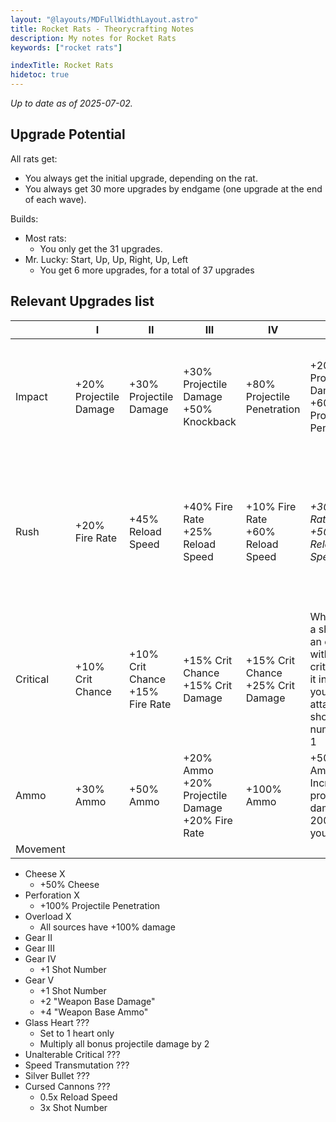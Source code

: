 ```yaml
---
layout: "@layouts/MDFullWidthLayout.astro"
title: Rocket Rats - Theorycrafting Notes
description: My notes for Rocket Rats
keywords: ["rocket rats"]

indexTitle: Rocket Rats
hidetoc: true
---
```



*Up to date as of 2025-07-02.*

## Upgrade Potential

All rats get:

- You always get the initial upgrade, depending on the rat.
- You always get 30 more upgrades by endgame (one upgrade at the end of each wave).

Builds:

- Most rats:
    - You only get the 31 upgrades.
- Mr. Lucky: Start, Up, Up, Right, Up, Left
    - You get 6 more upgrades, for a total of 37 upgrades

## Relevant Upgrades list

<p>
<table class="general">
<thead>
    <tr>
        <th></th>
        <th>I</th>
        <th>II</th>
        <th>III</th>
        <th>IV</th>
        <th>V</th>
        <th>VI</th>
        <th>VII</th>
    </tr>
</thead>
<tbody>
    <tr>
        <td>Impact</td>
        <td>+20% Projectile Damage</td>
        <td>+30% Projectile Damage</td>
        <td>+30% Projectile Damage<br/>+50% Knockback</td>
        <td>+80% Projectile Penetration</td>
        <td>+20% Projectile Damage<br/>+60% Projectile Penetration</td>
        <td>+2 Shot Number<br/>Switches shot spread to angular</td>
        <td><Em>+4 Shot Number<br/>+80% Projectile Damage<br/>+50% Knockback<br/>+50% Ammo</Em></td>
    </tr>
    <tr>
        <td>Rush</td>
        <td>+20% Fire Rate</td>
        <td>+45% Reload Speed</td>
        <td>+40% Fire Rate<br/>+25% Reload Speed</td>
        <td>+10% Fire Rate<br/>+60% Reload Speed</td>
        <td><Em>+30% Fire Rate<br/>+50% Reload Speed</Em></td>
        <td>After reloading, you have 30% chance of increasing your fire rate by 200% until your next reload</td>
        <td></td>
    </tr>
    <tr>
        <td>Critical</td>
        <td>+10% Crit Chance</td>
        <td>+10% Crit Chance<br/>+15% Fire Rate</td>
        <td>+15% Crit Chance<br/>+15% Crit Damage</td>
        <td>+15% Crit Chance<br/>+25% Crit Damage</td>
        <td>Whenever a shot kills an enemy with a critical hit, it increases your next attack's shot number by 1</td>
        <td>+20% Critical Chance<br/>Surplus critical chance turns into critical damage</td>
        <td>Hitting a critical shot empowers your next attack with 60% increased critical damage</td>
    </tr>
    <tr>
        <td>Ammo</td>
        <td>+30% Ammo</td>
        <td>+50% Ammo</td>
        <td>+20% Ammo<br/>+20% Projectile Damage<br/>+20% Fire Rate</td>
        <td>+100% Ammo</td>
        <td>+50% Ammo<br/>Increases projectile damage by 200% of your ammo</td>
        <td>+1 Shot Number</td>
        <td><Em>Every attack consumes only 1 ammo</Em></td>
    </tr>
    <tr>
        <td>Movement</td>
        <td></td>
        <td></td>
        <td></td>
        <td></td>
        <td></td>
        <td></td>
        <td></td>
    </tr>
</tbody>
</table>
</p>

- Cheese X
    - +50% Cheese
- Perforation X
    - +100% Projectile Penetration
- Overload X
    - All sources have +100% damage
- Gear II
- Gear III
- Gear IV
    - +1 Shot Number
- Gear V
    - +1 Shot Number
    - +2 "Weapon Base Damage"
    - +4 "Weapon Base Ammo"
- Glass Heart ???
    - Set to 1 heart only
    - Multiply all bonus projectile damage by 2
- Unalterable Critical ???
- Speed Transmutation ???
- Silver Bullet ???
- Cursed Cannons ???
    - 0.5x Reload Speed
    - 3x Shot Number


